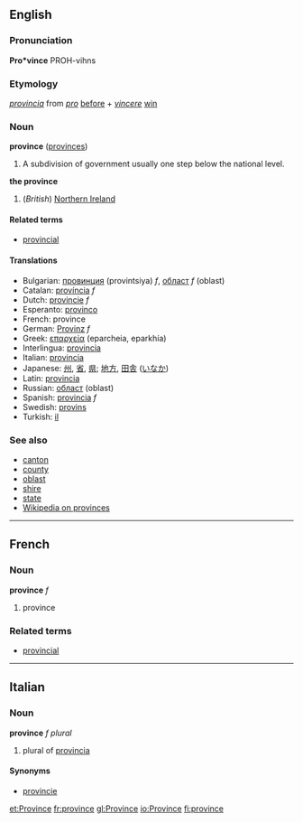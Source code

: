 ==English==
===Pronunciation===
'''Pro*vince'''
PROH-vihns

===Etymology===
{{L.}} ''[[provincia]]'' from ''[[pro]]'' [[before]] + ''[[vincere]]'' [[win]]

===Noun===
'''province''' ([[provinces]])

# A subdivision of government usually one step below the national level.

'''the province'''
#(''British'') [[Northern Ireland]]

====Related terms====
*[[provincial]]

====Translations====
*Bulgarian: [[провинция]] (provintsiya) ''f'', [[област]] ''f'' (oblast)
*Catalan: [[província]] ''f''
*Dutch: [[provincie]] ''f''
*Esperanto: [[provinco]]
*French: province
*German: [[Provinz]] ''f''
*Greek: [[επαρχεία]] (eparcheia, eparkhía)
*Interlingua: [[provincia]]
*Italian: [[provincia]]
*Japanese: [[州]], [[省]], [[県]]; [[地方]], [[田舎]] ([[いなか]])
*Latin: [[provincia]]
*Russian: [[област]] (oblast)
*Spanish: [[provincia]] ''f''
*Swedish: [[provins]]
*Turkish: [[il]]

===See also===
*[[canton]]
*[[county]]
*[[oblast]]
*[[shire]]
*[[state]]
*[[w:Province|Wikipedia on provinces]]

----

==French==
===Noun===
'''province''' ''f''

# province

===Related terms===
*[[provincial]]

----

==Italian==
===Noun===
'''province''' ''f plural''

# plural of [[provincia]]

====Synonyms====
*[[provincie]]

[[et:Province]]
[[fr:province]]
[[gl:Province]]
[[io:Province]]
[[fi:province]]